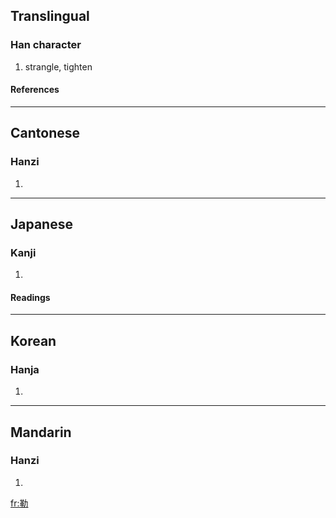 {{see|勒}}

==Translingual==
===Han character===
{{Han char|rn=19|rad=力|as=09|sn=11|four=4452<sub>7</sub>|canj=廿十大尸 (TJKS)}}
# strangle, tighten
====References====
{{Han ref|kx=0148.100|dkj=02386|dj=0333.200|hdz=10374.010|uh=52D2|ud=21202|bh=B0C7|bd=45255}}
----
==Cantonese==
===Hanzi===
{{yue-hanzi|jyut=|y=lak6}}
# {{defn|Cantonese}}
----
==Japanese==
===Kanji===
{{ja-kanji|grade=|rs=力09}}
# {{defn|Japanese}} 
====Readings====
{{ja-readings|on=[[ろく]] (roku)|kun=[[くつわ]] (kutsuwa)}}
----
==Korean==
===Hanja===
{{ko-hanja|hangeul=륵|rv=reuk|mr=rŭk}}
# {{defn|Korean}}
----
==Mandarin==
===Hanzi===
{{cmn-hanzi|pin=[[lè]] (le4), [[lēi]] (lei1)|wg=le<sup>4</sup>, lei<sup>1</sup>}}
# {{defn|Mandarin}}

[[fr:勒]]